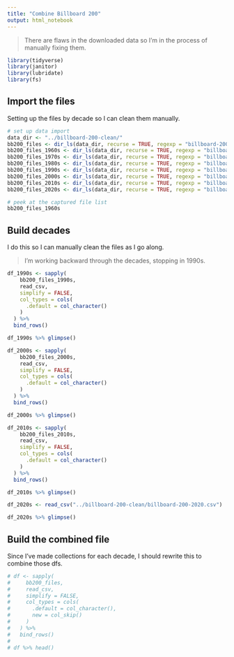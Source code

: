 ```yaml
---
title: "Combine Billboard 200"
output: html_notebook
---
```


> There are flaws in the downloaded data so I'm in the process of manually fixing them.

```r
library(tidyverse)
library(janitor)
library(lubridate)
library(fs)
```

## Import the files

Setting up the files by decade so I can clean them manually.

```r
# set up data import
data_dir <- "../billboard-200-clean/"
bb200_files <- dir_ls(data_dir, recurse = TRUE, regexp = "billboard-200[^_]+.csv")
bb200_files_1960s <- dir_ls(data_dir, recurse = TRUE, regexp = "billboard-200-196\\d.csv")
bb200_files_1970s <- dir_ls(data_dir, recurse = TRUE, regexp = "billboard-200-197\\d.csv")
bb200_files_1980s <- dir_ls(data_dir, recurse = TRUE, regexp = "billboard-200-198\\d.csv")
bb200_files_1990s <- dir_ls(data_dir, recurse = TRUE, regexp = "billboard-200-199\\d.csv")
bb200_files_2000s <- dir_ls(data_dir, recurse = TRUE, regexp = "billboard-200-200\\d.csv")
bb200_files_2010s <- dir_ls(data_dir, recurse = TRUE, regexp = "billboard-200-201\\d.csv")
bb200_files_2020s <- dir_ls(data_dir, recurse = TRUE, regexp = "billboard-200-202\\d.csv")

# peek at the captured file list
bb200_files_1960s
```


## Build decades

I do this so I can manually clean the files as I go along.

> I'm working backward through the decades, stopping in 1990s.


```r
df_1990s <- sapply(
    bb200_files_1990s,
    read_csv,
    simplify = FALSE,
    col_types = cols(
      .default = col_character()
    )
  ) %>% 
  bind_rows()

df_1990s %>% glimpse()
```

```r
df_2000s <- sapply(
    bb200_files_2000s,
    read_csv,
    simplify = FALSE,
    col_types = cols(
      .default = col_character()
    )
  ) %>% 
  bind_rows()

df_2000s %>% glimpse()
```


```r
df_2010s <- sapply(
    bb200_files_2010s,
    read_csv,
    simplify = FALSE,
    col_types = cols(
      .default = col_character()
    )
  ) %>% 
  bind_rows()

df_2010s %>% glimpse()
```

```r
df_2020s <- read_csv("../billboard-200-clean/billboard-200-2020.csv")

df_2020s %>% glimpse()
```



## Build the combined file

Since I've made collections for each decade, I should rewrite this to combine those dfs.


```r
# df <- sapply(
#     bb200_files,
#     read_csv,
#     simplify = FALSE,
#     col_types = cols(
#       .default = col_character(),
#       new = col_skip()
#     )
#   ) %>% 
#   bind_rows()
# 
# df %>% head()
```

  
  
  
  
  